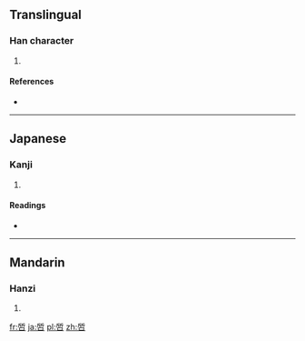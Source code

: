 ==Translingual==

===Han character===
{{Han char|rn=30|rad=口|as=08|sn=11|four=|canj=竹中口 (HLR)|ids=⿱[[斦]][[口]]}}

# {{defn|Han|sort=口08}}

====References====
* {{Han ref|kx=0196.261|dkj=03873|dj=0418.100|hdz=10643.020|uh=5560|ud=21856}}

----

==Japanese==

===Kanji===
{{ja-kanji|grade=|rs=口08}}

# {{defn|lang=ja|sort=口08}}

====Readings====
* {{ja-readings|on=[[てつ]] (tetsu)|kun=[[さとい]] (satoi)}}

----

==Mandarin==

===Hanzi===
{{cmn-hanzi|pin=[[zhé]] ([[zhe2]])|wg=che<sup>2</sup>}}

# {{defn|lang=cmn|sort=口08}}

[[fr:啠]]
[[ja:啠]]
[[pl:啠]]
[[zh:啠]]